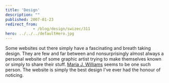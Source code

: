 ```yaml
---
title: 'Design'
description: ""
published: 2007-01-23
redirect_from: 
            - /blog/design/swizec/311
hero: ../../../defaultHero.jpg
---
```

Some websites out there simply have a fascinating and breath taking design. They are few and far between and nonsurprisingly almost always a personal website of some graphic artist trying to make themselves known or simply to share their stuff. [Maria J. Williams](http://www.mariawilliam.net/) seems to be one such person. The website is simply the best design I&#x27;ve ever had the honour of noticing.